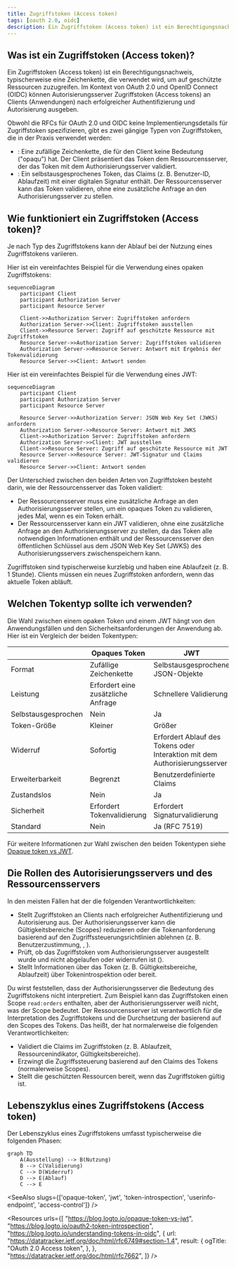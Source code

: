 ```yaml
---
title: Zugriffstoken (Access token)
tags: [oauth 2.0, oidc]
description: Ein Zugriffstoken (Access token) ist ein Berechtigungsnachweis, der verwendet wird, um im Namen einer Identität (z. B. Benutzer oder Dienst) auf geschützte Ressourcen zuzugreifen. Es ist ein Inhabertoken, das basierend auf den Gültigkeitsbereichen (Berechtigungen) des Tokens Zugriff auf Ressourcen gewährt.
---
```


## Was ist ein Zugriffstoken (Access token)?

Ein Zugriffstoken (Access token) ist ein Berechtigungsnachweis, typischerweise eine Zeichenkette, die verwendet wird, um auf geschützte Ressourcen zuzugreifen. Im Kontext von OAuth 2.0 und OpenID Connect (OIDC) können <Ref slug="authorization-server">Autorisierungsserver</Ref> Zugriffstoken (Access tokens) an Clients (Anwendungen) nach erfolgreicher Authentifizierung und Autorisierung ausgeben.

Obwohl die RFCs für OAuth 2.0 und OIDC keine Implementierungsdetails für Zugriffstoken spezifizieren, gibt es zwei gängige Typen von Zugriffstoken, die in der Praxis verwendet werden:

- <Ref slug="opaque-token" />: Eine zufällige Zeichenkette, die für den Client keine Bedeutung ("opaqu") hat. Der Client präsentiert das Token dem Ressourcensserver, der das Token mit dem Authorisierungsserver validiert.
- <Ref slug="jwt" />: Ein selbstausgesprochenes Token, das <Ref slug="claim">Claims</Ref> (z. B. Benutzer-ID, Ablaufzeit) mit einer digitalen Signatur enthält. Der Ressourcensserver kann das Token validieren, ohne eine zusätzliche Anfrage an den Authorisierungsserver zu stellen.

## Wie funktioniert ein Zugriffstoken (Access token)?

Je nach Typ des Zugriffstokens kann der Ablauf bei der Nutzung eines Zugriffstokens variieren.

Hier ist ein vereinfachtes Beispiel für die Verwendung eines opaken Zugriffstokens:

```mermaid
sequenceDiagram
    participant Client
    participant Authorization Server
    participant Resource Server

    Client->>Authorization Server: Zugriffstoken anfordern
    Authorization Server->>Client: Zugriffstoken ausstellen
    Client->>Resource Server: Zugriff auf geschützte Ressource mit Zugriffstoken
    Resource Server->>Authorization Server: Zugriffstoken validieren
    Authorization Server->>Resource Server: Antwort mit Ergebnis der Tokenvalidierung
    Resource Server->>Client: Antwort senden
```

Hier ist ein vereinfachtes Beispiel für die Verwendung eines JWT:

```mermaid
sequenceDiagram
    participant Client
    participant Authorization Server
    participant Resource Server

    Resource Server->>Authorization Server: JSON Web Key Set (JWKS) anfordern
    Authorization Server->>Resource Server: Antwort mit JWKS
    Client->>Authorization Server: Zugriffstoken anfordern
    Authorization Server->>Client: JWT ausstellen
    Client->>Resource Server: Zugriff auf geschützte Ressource mit JWT
    Resource Server->>Resource Server: JWT-Signatur und Claims validieren
    Resource Server->>Client: Antwort senden
```

Der Unterschied zwischen den beiden Arten von Zugriffstoken besteht darin, wie der Ressourcensserver das Token validiert:

- Der Ressourcensserver muss eine zusätzliche Anfrage an den Authorisierungsserver stellen, um ein opaques Token zu validieren, jedes Mal, wenn es ein Token erhält.
- Der Ressourcensserver kann ein JWT validieren, ohne eine zusätzliche Anfrage an den Authorisierungsserver zu stellen, da das Token alle notwendigen Informationen enthält und der Ressourcensserver den öffentlichen Schlüssel aus dem JSON Web Key Set (JWKS) des Authorisierungsservers zwischenspeichern kann.

Zugriffstoken sind typischerweise kurzlebig und haben eine Ablaufzeit (z. B. 1 Stunde). Clients müssen ein neues Zugriffstoken anfordern, wenn das aktuelle Token abläuft.

## Welchen Tokentyp sollte ich verwenden?

Die Wahl zwischen einem opaken Token und einem JWT hängt von den Anwendungsfällen und den Sicherheitsanforderungen der Anwendung ab. Hier ist ein Vergleich der beiden Tokentypen:

|                | Opaques Token                  | JWT                                                           |
|----------------|--------------------------------|---------------------------------------------------------------|
| Format         | Zufällige Zeichenkette         | Selbstausgesprochene JSON-Objekte                              |
| Leistung       | Erfordert eine zusätzliche Anfrage | Schnellere Validierung                                        |
| Selbstausgesprochen | Nein                            | Ja                                                            |
| Token-Größe    | Kleiner                        | Größer                                                        |
| Widerruf       | Sofortig                       | Erfordert Ablauf des Tokens oder Interaktion mit dem Authorisierungsserver |
| Erweiterbarkeit| Begrenzt                       | Benutzerdefinierte Claims                                     |
| Zustandslos    | Nein                            | Ja                                                            |
| Sicherheit     | Erfordert Tokenvalidierung     | Erfordert Signaturvalidierung                                 |
| Standard       | Nein                            | Ja (RFC 7519)                                                 |

Für weitere Informationen zur Wahl zwischen den beiden Tokentypen siehe [Opaque token vs JWT](https://blog.logto.io/opaque-token-vs-jwt).

## Die Rollen des Autorisierungsservers und des Ressourcensservers

In den meisten Fällen hat der <Ref slug="authorization-server" /> die folgenden Verantwortlichkeiten:

- Stellt Zugriffstoken an Clients nach erfolgreicher Authentifizierung und Autorisierung aus. Der Authorisierungsserver kann die Gültigkeitsbereiche (Scopes) reduzieren oder die Tokenanforderung basierend auf den Zugriffssteuerungsrichtlinien ablehnen (z. B. Benutzerzustimmung, <Ref slug="rbac" />, <Ref slug="abac" />).
- Prüft, ob das Zugriffstoken vom Authorisierungsserver ausgestellt wurde und nicht abgelaufen oder widerrufen ist (<Ref slug="token-introspection" />).
- Stellt Informationen über das Token (z. B. Gültigkeitsbereiche, Ablaufzeit) über Tokenintrospektion oder <Ref slug="userinfo-endpoint" /> bereit.

Du wirst feststellen, dass der Authorisierungsserver die Bedeutung des Zugriffstokens nicht interpretiert. Zum Beispiel kann das Zugriffstoken einen Scope `read:orders` enthalten, aber der Authorisierungsserver weiß nicht, was der Scope bedeutet. Der Ressourcensserver ist verantwortlich für die Interpretation des Zugriffstokens und die Durchsetzung der <Ref slug="access-control" /> basierend auf den Scopes des Tokens. Das heißt, der <Ref slug="resource-server" /> hat normalerweise die folgenden Verantwortlichkeiten:

- Validiert die <Ref slug="claim">Claims</Ref> im Zugriffstoken (z. B. Ablaufzeit, Ressourcenindikator, Gültigkeitsbereiche).
- Erzwingt die Zugriffssteuerung basierend auf den Claims des Tokens (normalerweise Scopes).
- Stellt die geschützten Ressourcen bereit, wenn das Zugriffstoken gültig ist.

## Lebenszyklus eines Zugriffstokens (Access token)

Der Lebenszyklus eines Zugriffstokens umfasst typischerweise die folgenden Phasen:

```mermaid
graph TD
    A(Ausstellung) --> B(Nutzung)
    B --> C(Validierung)
    C --> D(Widerruf)
    D --> E(Ablauf)
    C --> E
```

<SeeAlso slugs={['opaque-token', 'jwt', 'token-introspection', 'userinfo-endpoint', 'access-control']} />

<Resources
  urls={[
    "https://blog.logto.io/opaque-token-vs-jwt",
    "https://blog.logto.io/oauth2-token-introspection",
    "https://blog.logto.io/understanding-tokens-in-oidc",
    {
      url: "https://datatracker.ietf.org/doc/html/rfc6749#section-1.4",
        result: {
        ogTitle: "OAuth 2.0 Access token",
      },
    },
    "https://datatracker.ietf.org/doc/html/rfc7662",
  ]}
/>

